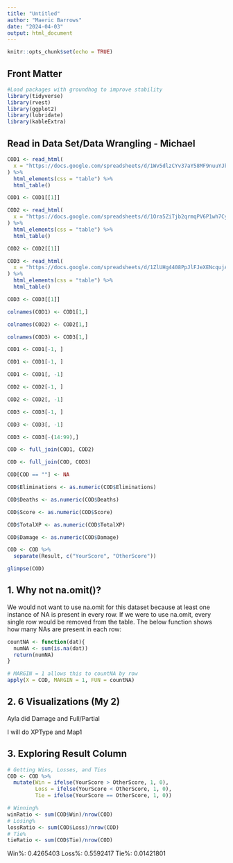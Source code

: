 ---
title: "Untitled"
author: "Maeric Barrows"
date: "2024-04-03"
output: html_document
---

```{r setup, include=FALSE}
knitr::opts_chunk$set(echo = TRUE)
```

## Front Matter
```{r loadPackages, message = FALSE, warning=FALSE}
#Load packages with groundhog to improve stability
library(tidyverse)
library(rvest)
library(ggplot2)
library(lubridate)
library(kableExtra)
```

## Read in Data Set/Data Wrangling - Michael

```{r}
COD1 <- read_html(
  x = "https://docs.google.com/spreadsheets/d/1Wv5dlzCYv37aY58MF9nuuYJbHRBWm_dQ/edit?usp=sharing&ouid=106338911046216482900&rtpof=true&sd=true"
) %>%
  html_elements(css = "table") %>%
  html_table()

COD1 <- COD1[[1]]

COD2 <- read_html(
  x = "https://docs.google.com/spreadsheets/d/1Ora5ZiTjb2qrmqPV6P1wh7CyJweHpw7NJ1kxXWVodfk/edit?usp=sharing"
) %>%
  html_elements(css = "table") %>%
  html_table()

COD2 <- COD2[[1]]

COD3 <- read_html(
  x = "https://docs.google.com/spreadsheets/d/1ZlUHg4408PpJlFJeXENcqujAI7LWRL0o8ElHciJNlEw/edit?usp=sharing"
) %>%
  html_elements(css = "table") %>%
  html_table()

COD3 <- COD3[[1]]

colnames(COD1) <- COD1[1,]

colnames(COD2) <- COD2[1,]

colnames(COD3) <- COD3[1,]

COD1 <- COD1[-1, ]

COD1 <- COD1[-1, ]

COD1 <- COD1[, -1]

COD2 <- COD2[-1, ]

COD2 <- COD2[, -1]

COD3 <- COD3[-1, ]

COD3 <- COD3[, -1]

COD3 <- COD3[-(14:99),]

COD <- full_join(COD1, COD2)

COD <- full_join(COD, COD3)

COD[COD == ""] <- NA

COD$Eliminations <- as.numeric(COD$Eliminations)

COD$Deaths <- as.numeric(COD$Deaths)

COD$Score <- as.numeric(COD$Score)

COD$TotalXP <- as.numeric(COD$TotalXP)

COD$Damage <- as.numeric(COD$Damage)

COD <- COD %>%
  separate(Result, c("YourScore", "OtherScore"))

glimpse(COD)
```

## 1. Why not na.omit()?
We would not want to use na.omit for this dataset because at least one instance of NA is present in every row. If we were to use na.omit, every single row would be removed from the table. The below function shows how many NAs are present in each row:

```{r}
countNA <- function(dat){
  numNA <- sum(is.na(dat))
  return(numNA)
}

# MARGIN = 1 allows this to countNA by row
apply(X = COD, MARGIN = 1, FUN = countNA)
```

## 2. 6 Visualizations (My 2)

Ayla did Damage and Full/Partial

I will do XPType and Map1


## 3. Exploring Result Column
```{r}
# Getting Wins, Losses, and Ties
COD <- COD %>%
  mutate(Win = ifelse(YourScore > OtherScore, 1, 0),
         Loss = ifelse(YourScore < OtherScore, 1, 0),
         Tie = ifelse(YourScore == OtherScore, 1, 0))

# Winning%
winRatio <- sum(COD$Win)/nrow(COD)
# Losing%
lossRatio <- sum(COD$Loss)/nrow(COD)
# Tie%
tieRatio <- sum(COD$Tie)/nrow(COD)
```

Win%: 0.4265403
Loss%: 0.5592417
Tie%: 0.01421801